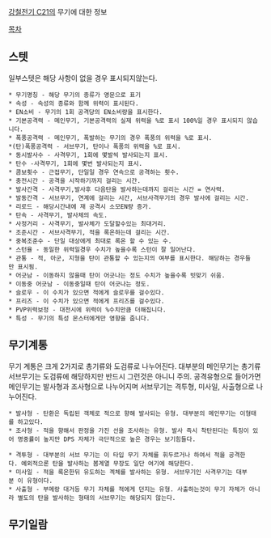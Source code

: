 [[강철전기 C21]]의 무기에 대한 정보

[[목차]]

== 스텟 ==
일부스텟은 해당 사항이 없을 경우 표시되지않는다.
 * 무기명칭 - 해당 무기의 종류가 영문으로 표기
 * 속성 - 속성의 종류와 함께 위력이 표시된다.
 * EN소비 - 무기의 1회 공격당의 EN소비량을 표시한다.
 * 기본공격력 - 메인무기, 기본공격력의 실제 위력을 %로 표시 100%일 경우 표시되지 않습니다.
 * 폭풍공격력 - 메인무기, 폭발하는 무기의 경우 폭풍의 위력을 %로 표시.
 *(탄)폭풍공격력 - 서브무기, 탄이나 폭풍의 위력을 %로 표시.
 * 동시발사수 - 사격무기, 1회에 몇발씩 발사되는지 표시.
 * 탄수 -사격무기, 1회에 몇번 발사되는지 표시.
 * 콤보휫수 - 근접무기, 단일일 경우 연속으로 공격하는 횟수.
 * 충전시간 - 공격을 시작하기까지 걸리는 시간.
 * 발사간격 - 사격무기,발사후 다음탄을 발사하는데까지 걸리는 시간 = 연사력.
 * 발동간격 - 서브무기, 연계에 걸리는 시간, 서브사격무기의 경우 발사에 걸리는 시간.
 * 리로드 - 해당시간내에 재 공격시 소모EN량 증가.
 * 탄속 - 사격무기, 발사체의 속도.
 * 사정거리 - 사격무기, 발사체가 도달할수있는 최대거리.
 * 조준시간 - 서브사격무기, 적을 록온하는데 걸리는 시간.
 * 중복조준수 - 단일 대상에게 최대로 록온 할 수 있는 수.
 * 스턴율 - 동일한 위력일경우 수치가 높을수록 스턴이 잘 일어난다.
 * 관통 - 적, 아군, 지형을 탄이 관통할 수 있는지의 여부를 표시한다. 해당하는 경우들만 표시됨.
 * 어긋남 - 이동하지 않을때 탄이 어긋나는 정도 수치가 높을수록 빗맞기 쉬움.
 * 이동중 어긋남 - 이동중일때 탄이 어긋나는 정도.
 * 슬로우 - 이 수치가 있으면 적에게 슬로우를 걸수있다.
 * 프리즈 - 이 수치가 있으면 적에게 프리즈를 걸수있다.
 * PVP위력보정 - 대전시에 위력이 %수치만큼 더해집니다.
 * 특성 - 무기의 특성 몬스터에게만 영향을 줍니다.

== 무기계통 ==
무기 계통은 크게 2가지로 총기류와 도검류로 나누어진다.
대부분의 메인무기는 총기류 서브무기는 도검류에 해당하지만 반드시 그런것은 아니니 주의.
공격유형으로 들어가면 메인무기는 발사형과 조사형으로 나누어지며 서브무기는 격투형, 미사일, 사출형으로 나누어진다.
 * 발사형 - 탄환은 독립된 객체로 적으로 향해 발사되는 유형. 대부분의 메인무기는 이형태를 하고있다.
 * 조사형 - 적을 향해서 판정을 가진 선을 조사하는 유형. 발사 즉시 착탄된다는 특징이 있어 명중률이 높지만 DPS 자체가 극단적으로 높은 경우는 보기힘들다.

 * 격투형 - 대부분의 서브 무기는 이 타입 무기 자체를 휘두르거나 하여서 적을 공격한다. 예외적으론 탄을 발사하는 봄계열 무장도 일단 여기에 해당한다.
 * 미사일 - 적을 록온한뒤 유도하는 겍체를 발사하는 유형. 서브무기인 사격무기는 대부분 이 유형이다.
 * 사출형 - 부메랑 대거등 무기 자체를 적에게 던지는 유형. 사출하는것이 무기 자체가 아니라 별도의 탄을 발사하는 형태의 서브무기는 해당되지 않는다.

== 무기일람 ==
